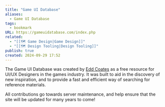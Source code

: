 ```yaml
---
title: "Game UI Database"
aliases:
  - Game UI Database
tags:
  - bookmark
URL: https://gameuidatabase.com/index.php
related:
  - "[[🗺️ Game Design|Game Design]]"
  - "[[🗺️ Design Tooling|Design Tooling]]"
publish: true
created: 2024-09-29 17:52
---
```




The Game UI Database was created by [Edd Coates](http://www.twitter.com/EddCoates) as a free resource for UI/UX Designers in the games industry. It was built to aid in the discovery of new inspiration, and to provide a fast and efficient way of searching for reference materials.

All contributions go towards server maintenance, and help ensure that the site will be updated for many years to come!